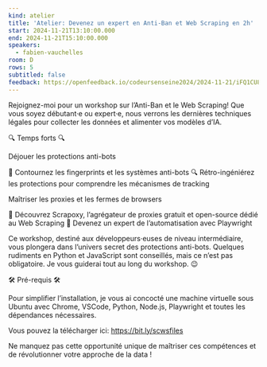 ```yaml
---
kind: atelier
title: 'Atelier: Devenez un expert en Anti-Ban et Web Scraping en 2h'
start: 2024-11-21T13:10:00.000
end: 2024-11-21T15:10:00.000
speakers:
  - fabien-vauchelles
room: D
rows: 5
subtitled: false
feedback: https://openfeedback.io/codeursenseine2024/2024-11-21/iFQ1CU8DITZb4tHDynnM
---
```


Rejoignez-moi pour un workshop sur l’Anti-Ban et le Web Scraping! Que vous soyez débutant·e ou expert·e, nous verrons les dernières techniques légales pour collecter les données et alimenter vos modèles d’IA.

🔍 Temps forts 🔍

Déjouer les protections anti-bots

🚀 Contournez les fingerprints et les systèmes anti-bots
🔍 Rétro-ingéniérez les protections pour comprendre les mécanismes de tracking

Maîtriser les proxies et les fermes de browsers

🌊 Découvrez Scrapoxy, l’agrégateur de proxies gratuit et open-source dédié au Web Scraping
🎯 Devenez un expert de l’automatisation avec Playwright

Ce workshop, destiné aux développeurs·euses de niveau intermédiaire, vous plongera dans l’univers secret des protections anti-bots. Quelques rudiments en Python et JavaScript sont conseillés, mais ce n’est pas obligatoire. Je vous guiderai tout au long du workshop. 😉

🛠️ Pré-requis 🛠️

Pour simplifier l’installation, je vous ai concocté une machine virtuelle sous Ubuntu avec Chrome, VSCode, Python, Node.js, Playwright et toutes les dépendances nécessaires.

Vous pouvez la télécharger ici: https://bit.ly/scwsfiles

Ne manquez pas cette opportunité unique de maîtriser ces compétences et de révolutionner votre approche de la data !
